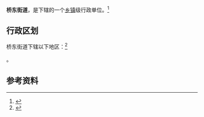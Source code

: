 {{中国乡级行政区|14/01/06/005/000}}

'''桥东街道'''，是{{PRC admin/fullname|14/01/06/005/000|3}}下辖的一个[[乡镇|乡镇]]级行政单位。<ref>{{PRC admin/ref sgc|{{PRC admin/parent|14/01/06/005/000}}}}</ref>

== 行政区划 ==

桥东街道下辖以下地区：<ref>{{PRC admin/ref sgc|14/01/06/005/000}}</ref>

{{PRC admin/children|14/01/06/005/000}}。

== 参考资料 ==

{{reflist}}

{{行政区划小作品}}
{{PRC admin/navcat|14/01/06/005/000}}